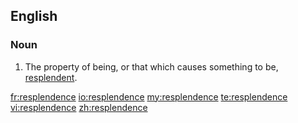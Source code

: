 ==English==

===Noun===
{{en-noun|s|-}}

#The property of being, or that which causes something to be, [[resplendent]].

[[fr:resplendence]]
[[io:resplendence]]
[[my:resplendence]]
[[te:resplendence]]
[[vi:resplendence]]
[[zh:resplendence]]